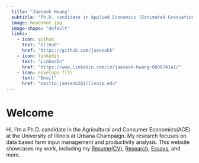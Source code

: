 ```yaml
---
  title: "Jaeseok Hwang"
  subtitle: "Ph.D. candidate in Applied Economics (Estimated Graduation in May 2025)"
  image: headshot.jpg
  image-shape: "default"
  links:
    - icon: github
      text: "GitHub"
      href: "https://github.com/jaeseokh"
    - icon: linkedin
      text: "LinkedIn"
      href: "https://www.linkedin.com/in/jaeseok-hwang-0b06741a1/"
    - icon: envelope-fill
      text: "Email"
      href: "mailto:jaeseok2@illinois.edu"
---
```


# Welcome

Hi, I'm a Ph.D. candidate in the Agricultural and Consumer Economics(ACE) at the University of Illinois at Urbana Champaign. 
My research focuses on data based farm input management and productivity analysis. This website showcases my work, including my [Resume(CV)](Resume.qmd), [Research](research/index.qmd), [Essays](essays/index.qmd), and more.
